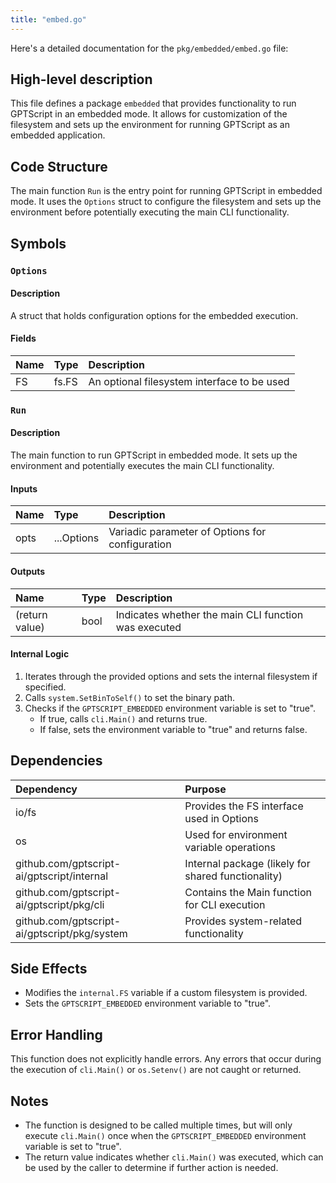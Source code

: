 ```yaml
---
title: "embed.go"
---
```


Here's a detailed documentation for the `pkg/embedded/embed.go` file:

## High-level description
This file defines a package `embedded` that provides functionality to run GPTScript in an embedded mode. It allows for customization of the filesystem and sets up the environment for running GPTScript as an embedded application.

## Code Structure
The main function `Run` is the entry point for running GPTScript in embedded mode. It uses the `Options` struct to configure the filesystem and sets up the environment before potentially executing the main CLI functionality.

## Symbols

### `Options`
#### Description
A struct that holds configuration options for the embedded execution.

#### Fields
| Name | Type | Description |
|:-----|:-----|:------------|
| FS | fs.FS | An optional filesystem interface to be used |

### `Run`
#### Description
The main function to run GPTScript in embedded mode. It sets up the environment and potentially executes the main CLI functionality.

#### Inputs
| Name | Type | Description |
|:-----|:-----|:------------|
| opts | ...Options | Variadic parameter of Options for configuration |

#### Outputs
| Name | Type | Description |
|:-----|:-----|:------------|
| (return value) | bool | Indicates whether the main CLI function was executed |

#### Internal Logic
1. Iterates through the provided options and sets the internal filesystem if specified.
2. Calls `system.SetBinToSelf()` to set the binary path.
3. Checks if the `GPTSCRIPT_EMBEDDED` environment variable is set to "true".
   - If true, calls `cli.Main()` and returns true.
   - If false, sets the environment variable to "true" and returns false.

## Dependencies
| Dependency | Purpose |
|:-----------|:--------|
| io/fs | Provides the FS interface used in Options |
| os | Used for environment variable operations |
| github.com/gptscript-ai/gptscript/internal | Internal package (likely for shared functionality) |
| github.com/gptscript-ai/gptscript/pkg/cli | Contains the Main function for CLI execution |
| github.com/gptscript-ai/gptscript/pkg/system | Provides system-related functionality |

## Side Effects
- Modifies the `internal.FS` variable if a custom filesystem is provided.
- Sets the `GPTSCRIPT_EMBEDDED` environment variable to "true".

## Error Handling
This function does not explicitly handle errors. Any errors that occur during the execution of `cli.Main()` or `os.Setenv()` are not caught or returned.

## Notes
- The function is designed to be called multiple times, but will only execute `cli.Main()` once when the `GPTSCRIPT_EMBEDDED` environment variable is set to "true".
- The return value indicates whether `cli.Main()` was executed, which can be used by the caller to determine if further action is needed.